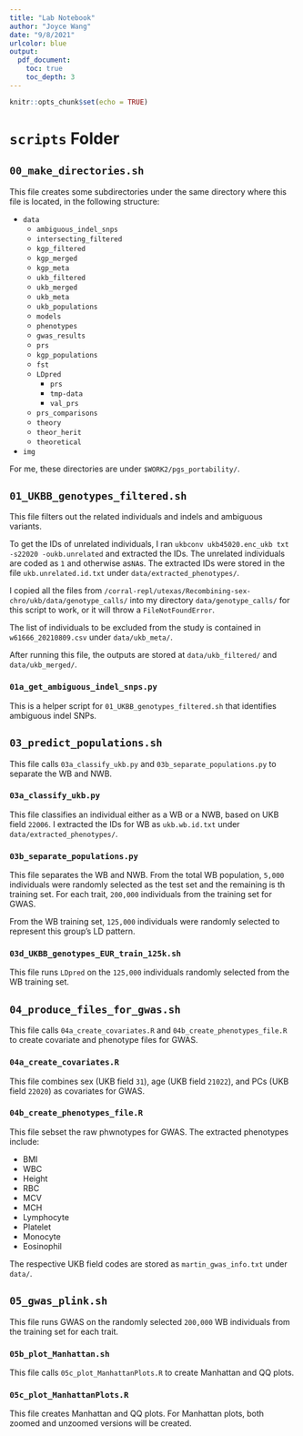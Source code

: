 ```yaml
---
title: "Lab Notebook"
author: "Joyce Wang"
date: "9/8/2021"
urlcolor: blue
output:
  pdf_document:
    toc: true
    toc_depth: 3
---
```


```r
knitr::opts_chunk$set(echo = TRUE)
```

# `scripts` Folder

## `00_make_directories.sh`

This file creates some subdirectories under the same directory where this file is located, in the following structure:

- `data`
  - `ambiguous_indel_snps`
  - `intersecting_filtered`
  - `kgp_filtered`
  - `kgp_merged`
  - `kgp_meta`
  - `ukb_filtered`
  - `ukb_merged`
  - `ukb_meta`
  - `ukb_populations`
  - `models`
  - `phenotypes`
  - `gwas_results`
  - `prs`
  - `kgp_populations`
  - `fst`
  - `LDpred`
    - `prs`
    - `tmp-data`
    - `val_prs`
  - `prs_comparisons`
  - `theory`
  - `theor_herit`
  - `theoretical`
- `img`

For me, these directories are under `$WORK2/pgs_portability/`.

## `01_UKBB_genotypes_filtered.sh`

This file filters out the related individuals and indels and ambiguous variants.

To get the IDs of unrelated individuals, I ran `ukbconv ukb45020.enc_ukb txt -s22020 -oukb.unrelated` and extracted the IDs. The unrelated individuals are coded as `1` and otherwise as`NA`s. The extracted IDs were stored in the file `ukb.unrelated.id.txt` under `data/extracted_phenotypes/`.

I copied all the files from `/corral-repl/utexas/Recombining-sex-chro/ukb/data/genotype_calls/` into my directory `data/genotype_calls/` for this script to work, or it will throw a `FileNotFoundError`.

The list of individuals to be excluded from the study is contained in `w61666_20210809.csv` under `data/ukb_meta/`.

After running this file, the outputs are stored at `data/ukb_filtered/` and `data/ukb_merged/`.

### `01a_get_ambiguous_indel_snps.py`

This is a helper script for `01_UKBB_genotypes_filtered.sh` that identifies ambiguous indel SNPs.

## `03_predict_populations.sh`

This file calls `03a_classify_ukb.py` and `03b_separate_populations.py` to separate the WB and NWB.

### `03a_classify_ukb.py`

This file classifies an individual either as a WB or a NWB, based on UKB field `22006`. I extracted the IDs for WB as `ukb.wb.id.txt` under `data/extracted_phenotypes/`.

### `03b_separate_populations.py`

This file separates the WB and NWB. From the total WB population, `5,000` individuals were randomly selected as the test set and the remaining is th training set. For each trait, `200,000` individuals from the training set for GWAS.

From the WB training set, `125,000` individuals were randomly selected to represent this group's LD pattern.

### `03d_UKBB_genotypes_EUR_train_125k.sh`

This file runs `LDpred` on the `125,000` individuals randomly selected from the WB training set.

## `04_produce_files_for_gwas.sh`

This file calls `04a_create_covariates.R` and `04b_create_phenotypes_file.R` to create covariate and phenotype files for GWAS.

### `04a_create_covariates.R`

This file combines sex (UKB field `31`), age (UKB field `21022`), and PCs (UKB field `22020`) as covariates for GWAS.

### `04b_create_phenotypes_file.R`

This file sebset the raw phwnotypes for GWAS. The extracted phenotypes include:

- BMI
- WBC
- Height
- RBC
- MCV
- MCH
- Lymphocyte
- Platelet
- Monocyte
- Eosinophil

The respective UKB field codes are stored as `martin_gwas_info.txt` under `data/`.

## `05_gwas_plink.sh`

This file runs GWAS on the randomly selected `200,000` WB individuals from the training set for each trait.

### `05b_plot_Manhattan.sh`

This file calls `05c_plot_ManhattanPlots.R` to create Manhattan and QQ plots.

### `05c_plot_ManhattanPlots.R`

This file creates Manhattan and QQ plots. For Manhattan plots, both zoomed and unzoomed versions will be created.

